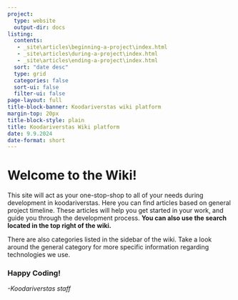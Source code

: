 ```yaml
---
project:
  type: website
  output-dir: docs
listing:
  contents: 
   - _site\articles\beginning-a-project\index.html
   - _site\articles\during-a-project\index.html
   - _site\articles\ending-a-project\index.html
  sort: "date desc"
  type: grid
  categories: false
  sort-ui: false
  filter-ui: false
page-layout: full
title-block-banner: Koodariverstas wiki platform
margin-top: 20px
title-block-style: plain
title: Koodariverstas Wiki platform
date: 9.9.2024
date-format: short
---
```


# Welcome to the Wiki!

This site will act as your one-stop-shop to all of your needs during development in koodariverstas. Here you can find articles based on general project timeline. These articles will help you get started in your work, and guide you through the development process. **You can also use the search located in the top right of the wiki.**

There are also categories listed in the sidebar of the wiki. Take a look around the general category for more specific information regarding technologies we use.

### Happy Coding!

*-Koodariverstas staff*
